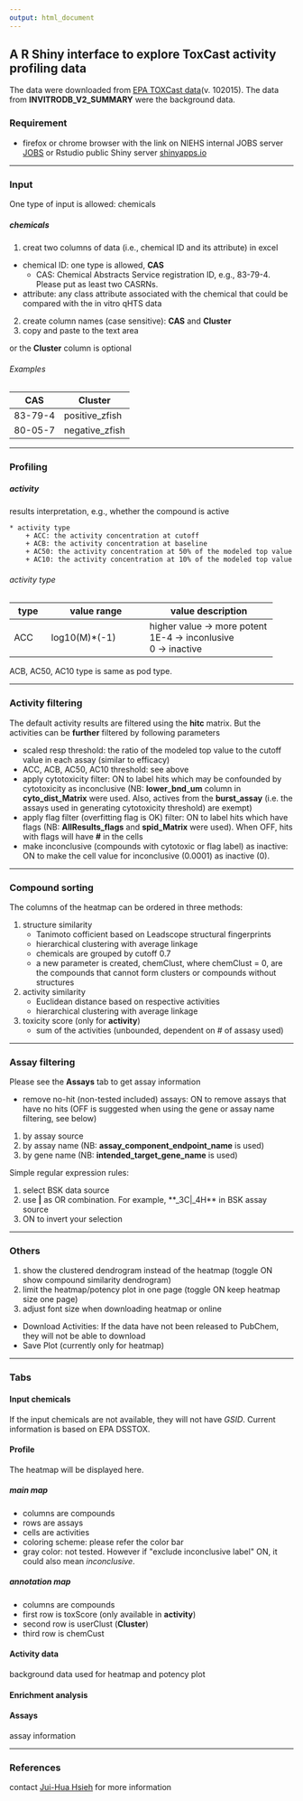 ```yaml
---
output: html_document
---
```

## A R Shiny interface to explore ToxCast activity profiling data
The data were downloaded from [EPA TOXCast data](http://www2.epa.gov/chemical-research/toxicity-forecaster-toxcasttm-data)(v. 102015). The data from **INVITRODB_V2_SUMMARY** were the background data. 

### Requirement

* firefox or chrome browser with the link on NIEHS internal JOBS server [JOBS](http://jobs.niehs.nih.gov:3838/myapps/toxcastactprofiler/) or Rstudio public Shiny server [shinyapps.io](https://hsiehjh.shinyapps.io/toxcastactprofiler)

***

### Input
One type of input is allowed: chemicals

##### chemicals
1. creat two columns of data (i.e., chemical ID and its attribute) in excel
  + chemical ID: one type is allowed, **CAS**
      + CAS: Chemical Abstracts Service registration ID, e.g., 83-79-4. Please put as least two CASRNs.
  + attribute: any class attribute associated with the chemical that could be compared with the in vitro qHTS data
2. create column names (case sensitive): **CAS** and **Cluster**
3. copy and paste to the text area

or the **Cluster** column is optional

###### Examples
CAS | Cluster
----| -------
83-79-4 | positive_zfish
80-05-7 | negative_zfish

***

### Profiling

##### activity
results interpretation, e.g., whether the compound is active

    * activity type
        + ACC: the activity concentration at cutoff 
        + ACB: the activity concentration at baseline 
        + AC50: the activity concentration at 50% of the modeled top value
        + AC10: the activity concentration at 10% of the modeled top value
    
###### activity type

type | value range | value description
-----|-------------| -----------------
ACC | log10(M)\*(-1) | higher value -> more potent <br> 1E-4 -> inconlusive <br> 0 -> inactive

ACB, AC50, AC10 type is same as pod type. 

***

### Activity filtering
The default activity results are filtered using the **hitc** matrix. But the activities can be **further** filtered by following parameters

* scaled resp threshold: the ratio of the modeled top value to the cutoff value in each assay (similar to efficacy)
* ACC, ACB, AC50, AC10 threshold: see above
* apply cytotoxicity filter: ON to label hits which may be confounded by cytotoxicity as inconclusive (NB: **lower_bnd_um** column in **cyto_dist_Matrix** were used. Also, actives from the **burst_assay** (i.e. the assays used in generating cytotoxicity threshold) are exempt)
* apply flag filter (overfitting flag is OK) filter: ON to label hits which have flags (NB: **AllResults_flags** and **spid_Matrix** were used). When OFF, hits with flags will have  **#** in the cells
* make inconclusive (compounds with cytotoxic or flag label) as inactive: ON to make the cell value for inconclusive (0.0001) as inactive (0). 


***

### Compound sorting
The columns of the heatmap can be ordered in three methods:

1. structure similarity
    + Tanimoto cofficient based on Leadscope structural fingerprints
    + hierarchical clustering with average linkage
    + chemicals are grouped by cutoff 0.7
    + a new parameter is created, chemClust, where chemClust = 0, are the compounds that cannot form clusters or compounds without structures
    
2. activity similarity
    + Euclidean distance based on respective activities
    + hierarchical clustering with average linkage
    
3. toxicity score (only for __activity__)
    + sum of the activities (unbounded, dependent on # of assasy used)

***

### Assay filtering

Please see the __Assays__ tab to get assay information

* remove no-hit (non-tested included) assays: ON to remove assays that have no hits (OFF is suggested when using the gene or assay name filtering, see below)

1. by assay source
2. by assay name (NB: **assay_component_endpoint_name** is used)
3. by gene name (NB: **intended_target_gene_name** is used)

Simple regular expression rules:

1. select BSK data source
2. use __|__ as OR combination. For example, **_3C|_4H** in BSK assay source
3. ON to invert your selection

***


### Others

1. show the clustered dendrogram instead of the heatmap (toggle ON show compound similarity dendrogram)
2. limit the heatmap/potency plot in one page (toggle ON keep heatmap size one page)
3. adjust font size when downloading heatmap or online

  * Download Activities: If the data have not been released to PubChem, they will not be able to download
  * Save Plot (currently only for heatmap)

***

### Tabs

#### Input chemicals

If the input chemicals are not available, they will not have _GSID_. 
Current information is based on EPA DSSTOX. 

#### Profile

The heatmap will be displayed here. 

##### main map

* columns are compounds
* rows are assays
* cells are activities
* coloring scheme: please refer the color bar
* gray color: not tested. However if \"exclude inconclusive label\" ON, it could also mean _inconclusive_.

##### annotation map

* columns are compounds
* first row is toxScore (only available in __activity__)
* second row is userClust (__Cluster__)
* third row is chemCust

#### Activity data 

background data used for heatmap and potency plot

#### Enrichment analysis



#### Assays

assay information


***

### References

contact [Jui-Hua Hsieh](mailto:juihua.hsieh@gmail.com) for more information 

